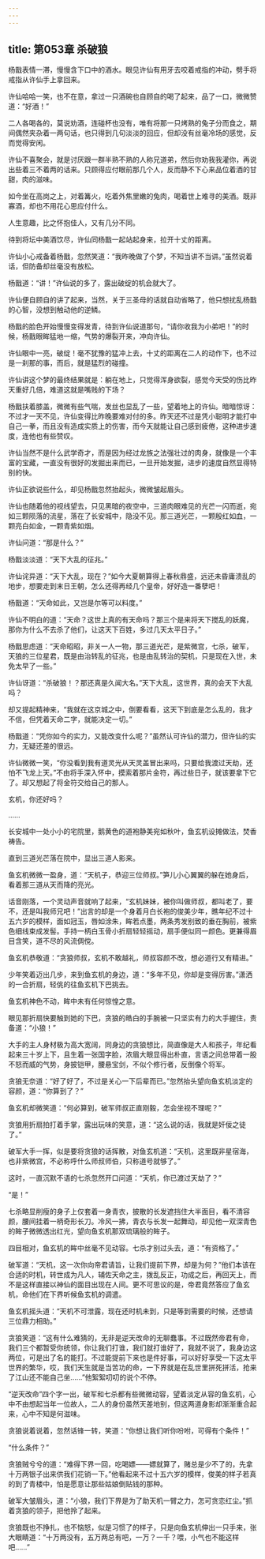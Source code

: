 ```yaml
---
---
---
```

title: 第053章 杀破狼
---





杨戬表情一滞，慢慢含下口中的酒水。眼见许仙有用牙去咬着戒指的冲动，劈手将戒指从许仙手上拿回来。

许仙哈哈一笑，也不在意，拿过一只酒碗也自顾自的喝了起来，品了一口，微微赞道：“好酒！”

二人各喝各的，莫说劝酒，连碰杯也没有，唯有将那一只烤熟的兔子分而食之，期间偶然夹杂着一两句话，也只得到几句淡淡的回应，但却没有丝毫冷场的感觉，反而觉得安闲。

许仙不喜聚会，就是讨厌跟一群半熟不熟的人称兄道弟，然后你劝我我灌你，再说出些着三不着两的话来。只顾得应付眼前那几个人，反而静不下心来品位着酒的甘甜，肉的滋味。

如今坐在高岗之上，对着篝火，吃着外焦里嫩的兔肉，喝着世上难寻的美酒。既非寡酒，却也不用花心思应付什么。

人生意趣，比之怀抱佳人，又有几分不同。

待到将坛中美酒饮尽，许仙同杨戬一起站起身来，拉开十丈的距离。

许仙小心戒备着杨戬，忽然笑道：“我昨晚做了个梦，不知当讲不当讲。”虽然说着话，但防备却丝毫没有放松。

杨戬道：“讲！”许仙说的多了，露出破绽的机会就大了。

许仙便自顾自的讲了起来，当然，关于三圣母的话就自动省略了，他只想扰乱杨戬的心智，没想到触动他的逆鳞。

杨戬的脸色开始慢慢变得发青，待到许仙说道那句，“请你收我为小弟吧！”的时候，杨戬眼眸猛地一缩，气势的爆裂开来，冲向许仙。

许仙眼中一亮，破绽！毫不犹豫的猛冲上去，十丈的距离在二人的动作下，也不过是一刹那的事，而后，就是猛烈的碰撞。

许仙讲这个梦的最终结果就是：躺在地上，只觉得浑身欲裂，感觉今天受的伤比昨天重好几倍，难道这就是嘴贱的下场？

杨戬扶着膝盖，微微有些气喘，发丝也显乱了一些，望着地上的许仙。暗暗惊讶：不过才一天不见，许仙变得比昨晚要难对付的多。昨天还不过是凭小聪明才能打中自己一拳，而且没有造成实质上的伤害，而今天就能让自己感到疲倦，这种进步速度，连他也有些赞叹。

许仙当然不是什么武学奇才，而是因为经过龙族之法强壮过的肉身，就像是一个丰富的宝藏，一直没有很好的发掘出来而已，一旦开始发掘，进步的速度自然显得特别的快。

许仙正欲说些什么，却见杨戬忽然抬起头，微微皱起眉头。

许仙也随着他的视线望去，只见黑暗的夜空中，三道肉眼难见的光芒一闪而逝，宛如三颗陨落的流星，落在了长安城中，隐没不见。那三道光芒，一颗殷红如血，一颗亮白如金，一颗青紫如烟。

许仙问道：“那是什么？”

杨戬淡淡道：“天下大乱的征兆。”

许仙诧异道：“天下大乱，现在？”如今大夏朝算得上春秋鼎盛，远还未昏庸溃乱的地步，想要走到末日王朝，怎么还得再经几个皇帝，好好造一番孽吧！

杨戬道：“天命如此，又岂是尔等可以料度。”

许仙不明白的道：“天命？这世上真的有天命吗？那三个是来将天下搅乱的妖魔，那你为什么不去杀了他们，让这天下百姓，多过几天太平日子。”

杨戬思虑道：“天命昭昭，非关一人一物，那三道光芒，是紫微宫，七杀，破军，天狼的三位星君，既是由治转乱的征兆，也是由乱转治的契机，只是现在入世，未免太早了一些。”

许仙讶道：“杀破狼！？那还真是久闻大名。”天下大乱，这世界，真的会天下大乱吗？

却又提起精神来，“我就在这京城之中，倒要看看，这天下到底是怎么乱的，我才不信，但凭着天命二字，就能决定一切。”

杨戬道：“凭你如今的实力，又能改变什么呢？”虽然认可许仙的潜力，但许仙的实力，无疑还差的很远。

许仙微微一笑，“你没看到我有道灵光从天灵盖冒出来吗，只要给我渡过天劫，还怕不飞龙上天。”不由将手深入怀中，摸索着那片金符，再过些日子，就该要拿下它了。却又想起了将金符交给自己的那人。

玄机，你还好吗？

……

长安城中一处小小的宅院里，鹅黄色的道袍静美宛如秋叶，鱼玄机设摊做法，焚香祷告。

直到三道光芒落在院中，显出三道人影来。

鱼玄机微微一盈身，道：“天机子，恭迎三位师叔。”笋儿小心翼翼的躲在她身后，看着那三道从天而降的亮光。

话音刚落，一个灵动声音就响了起来，“玄机妹妹，被你叫做师叔，都叫老了，要不，还是叫我师兄吧！”出言的却是一个身着月白长袍的俊美少年，瞧年纪不过十五六岁的模样，面如冠玉，唇如涂朱，眸若点墨，两条秀发别致的垂在胸前，被紫色细线束成发髻。手持一柄白玉骨小折扇轻轻摇动，扇手便似同一颜色。更兼得眉目含笑，道不尽的风流倜傥。

鱼玄机恭敬道：“贪狼师叔，玄机不敢越礼，师叔容颜不改，想必道行又有精进。”

少年笑着迈出几步，来到鱼玄机的身边，道：“多年不见，你却是变得厉害。”潇洒的一合折扇，轻佻的往鱼玄机下巴挑去。

鱼玄机神色不动，眸中未有任何惊惶之意。

眼见那折扇快要触到她的下巴，贪狼的皓白的手腕被一只坚实有力的大手握住，责备道：“小狼！”

大手的主人身材极为高大宽阔，同身边的贪狼想比，简直像是大人和孩子，年纪看起来三十岁上下，且生着一张国字脸，浓眉大眼显得出朴直，言语之间总带着一股不怒而威的气势，身披铠甲，腰悬宝剑，不似个修行者，反倒像个将军。

贪狼无奈道：“好了好了，不过是关心一下后辈而已。”忽然抬头望向鱼玄机淡定的容颜，道：“你算到了？”

鱼玄机却微笑道：“何必算到，破军师叔正直刚毅，怎会坐视不理呢？”

贪狼用折扇拍打着手掌，露出玩味的笑意，道：“这么说的话，我就是奸佞之徒了。”

破军大手一挥，似是要将贪狼的话挥散，对鱼玄机道：“天机，这里既非星宿海，也非紫微宫，不必称呼什么师叔师伯，只称道号就够了。”

这时，一直沉默不语的七杀忽然开口问道：“天机，你已渡过天劫了？”

“是！”

七杀略显削瘦的身子上仅套着一身青衣，披散的长发遮挡住大半面目，看不清容颜，腰间挂着一柄奇形长刀。冷风一拂，青衣与长发一起舞动，却见他一双深青色的眸子微微透出红光，望向鱼玄机那双琉璃般的眸子。

四目相对，鱼玄机的眸中丝毫不见动容。七杀才别过头去，道：“有资格了。”

破军道：“天机，这一次你向帝君请旨，让我们提前下界，却是为何？”他们本该在合适的时机，转世成为凡人，辅佐天命之主，拨乱反正，功成之后，再回天上，而不是这样直接以神仙的面目出现在人间。更不可思议的是，帝君竟然答应了鱼玄机，命他们在下界听候鱼玄机的调遣。

鱼玄机摇头道：“天机不可泄露，现在还时机未到，只是等到需要的时候，还想请三位鼎力相助。”

贪狼笑道：“这有什么难猜的，无非是逆天改命的无聊蠢事。不过既然帝君有命，我们三个都暂受你统领，你让我们打谁，我们就打谁好了，我就不说了，我身边这两位，可是出了名的能打。不过能提前下来也是件好事，可以好好享受一下这太平世界的繁华，哎，我们天生就是当苦功的命，一下界就是在乱世里拼死拼活，抢来了江山还不能自己坐……”他絮絮叨叨的说个不停。

“逆天改命”四个字一出，破军和七杀都有些微微动容，望着淡定从容的鱼玄机，心中不由想起当年一位故人，二人的身份虽然天差地别，但这两道身影却渐渐重合起来，心中不知是何滋味。

贪狼说着说着，忽然话锋一转，笑道：“你想让我们听你吩咐，可得有个条件！”

“什么条件？”

贪狼贼兮兮的道：“难得下界一回，吃喝嫖——嫖就算了，赌总是少不了的，先拿十万两银子出来供我们花销一下。”他看起来不过十五六岁的模样，俊美的样子若真的到了青楼中，怕是愿意让那些姑娘倒贴钱的那种。

破军大皱眉头，道：“小狼，我们下界是为了助天机一臂之力，怎可贪恋红尘。”抓着贪狼的领子，把他拎了起来。

贪狼既也不挣扎，也不恼怒，似是习惯了的样子，只是向鱼玄机伸出一只手来，张大眼睛道：“十万两没有，五万两总有吧，一万？一千？喂，小气也不能这样吧……”
